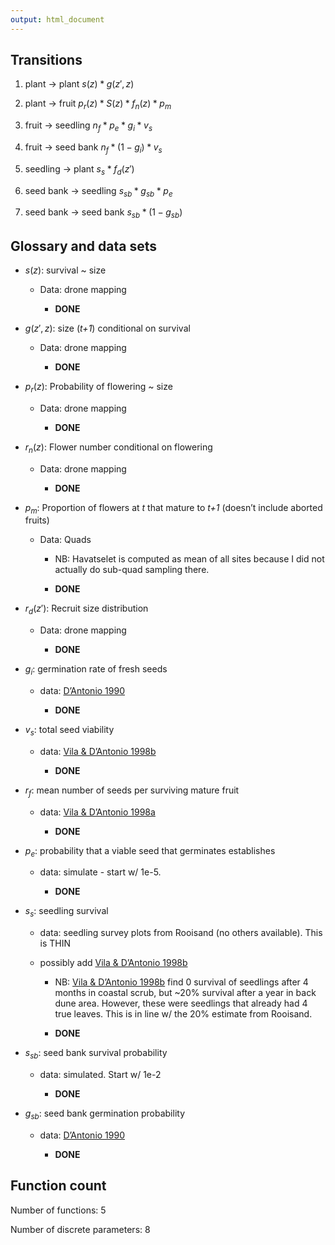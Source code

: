 ```yaml
---
output: html_document
---
```


## Transitions

1. plant -> plant $s(z) * g(z', z)$

2. plant -> fruit $p_r(z) * S(z) * f_n(z) * p_m$

3. fruit -> seedling $n_f * p_e * g_i * v_s$

4. fruit -> seed bank $n_f * (1-g_i) * v_s$

5. seedling -> plant $s_s * f_d(z')$

6. seed bank -> seedling $s_{sb} * g_{sb} * p_e$

7. seed bank -> seed bank $s_{sb} * (1 - g_{sb})$


## Glossary and data sets

- $s(z)$: survival ~ size

  - Data: drone mapping
  
     + **DONE**

- $g(z',z)$: size (*t+1*) conditional on survival

  - Data: drone mapping
  
    + **DONE**

- $p_r(z)$: Probability of flowering ~ size

  - Data: drone mapping
  
    + **DONE**

- $r_n(z)$: Flower number conditional on flowering

  - Data: drone mapping
  
    + **DONE**

- $p_m$: Proportion of flowers at *t* that mature to *t+1* (doesn't include aborted fruits)

  - Data: Quads
    
    + NB: Havatselet is computed as mean of all sites because I did not actually do sub-quad sampling there. 
    
    + **DONE**

- $r_d(z')$: Recruit size distribution

  - Data: drone mapping
  
    + **DONE**
  
- $g_i$: germination rate of fresh seeds

  - data: [D'Antonio 1990](https://www.jstor.org/stable/pdf/2404312.pdf?casa_token=EJiz83s5YREAAAAA:NvwT98rakddeZTiXki8r90zIHWabrJUqPh1M94UeYDQITufnLq4PbS0cGXcZNKYcl00xgPA1dpTxfwkxIU766O4oo2ke_0Zsib5I-7Yy7ZpQtoouYjU)
  
    + **DONE**
    
- $v_s$: total seed viability

  - data: [Vila & D'Antonio 1998b](https://www.jstor.org/stable/pdf/42902368.pdf?casa_token=yfrN1ElnkEkAAAAA:PlCQbLl7GUG2BqpbuVIbNQjKKcgS1XgTmDVtn3YKHVF3Ewc5piB8i8PYBgEhy6qtxF7n586qN-0QpFAkANa7Eh9kFmHmy1Pmnm7Iet2KU373g3Bp4N8)
  
    + **DONE**
  
- $r_f$: mean number of seeds per surviving mature fruit

  - data: [Vila & D'Antonio 1998a](https://www.jstor.org/stable/pdf/176600.pdf?casa_token=axvw7Gbp014AAAAA:1dL3VbuAI5vP9zMaElpBpX48BhzHtcDpkS8Etvl-1mCbPzTrEZRbvixkfZjtgh3HLYsr5zFWPUJqCBf2QmD9ZQByiJZOul9HsCnlfPW7-JO3mpQnl1w)
  
    + **DONE**
  
- $p_e$: probability that a viable seed that germinates establishes

  - data: simulate - start w/ 1e-5. 
  
    + **DONE**
  
- $s_s$: seedling survival

  - data: seedling survey plots from Rooisand (no others available). This is THIN
  
  - possibly add [Vila & D'Antonio 1998b](https://www.jstor.org/stable/pdf/42902368.pdf?casa_token=yfrN1ElnkEkAAAAA:PlCQbLl7GUG2BqpbuVIbNQjKKcgS1XgTmDVtn3YKHVF3Ewc5piB8i8PYBgEhy6qtxF7n586qN-0QpFAkANa7Eh9kFmHmy1Pmnm7Iet2KU373g3Bp4N8)
  
    + NB: [Vila & D'Antonio 1998b](https://www.jstor.org/stable/pdf/42902368.pdf?casa_token=yfrN1ElnkEkAAAAA:PlCQbLl7GUG2BqpbuVIbNQjKKcgS1XgTmDVtn3YKHVF3Ewc5piB8i8PYBgEhy6qtxF7n586qN-0QpFAkANa7Eh9kFmHmy1Pmnm7Iet2KU373g3Bp4N8) find 0 survival of seedlings after 4 months in coastal scrub, but ~20$\%$ survival after a year in back dune area. However, these were seedlings that already had 4 true leaves. This is in line w/ the 20$\%$ estimate from Rooisand.
    
    + **DONE**
  
- $s_{sb}$: seed bank survival probability

  - data: simulated. Start w/ 1e-2
  
    + **DONE**
  
- $g_{sb}$: seed bank germination probability

  - data: [D'Antonio 1990](https://www.jstor.org/stable/pdf/2404312.pdf?casa_token=EJiz83s5YREAAAAA:NvwT98rakddeZTiXki8r90zIHWabrJUqPh1M94UeYDQITufnLq4PbS0cGXcZNKYcl00xgPA1dpTxfwkxIU766O4oo2ke_0Zsib5I-7Yy7ZpQtoouYjU)
  
    + **DONE**
  
## Function count

Number of functions: 5

Number of discrete parameters: 8
